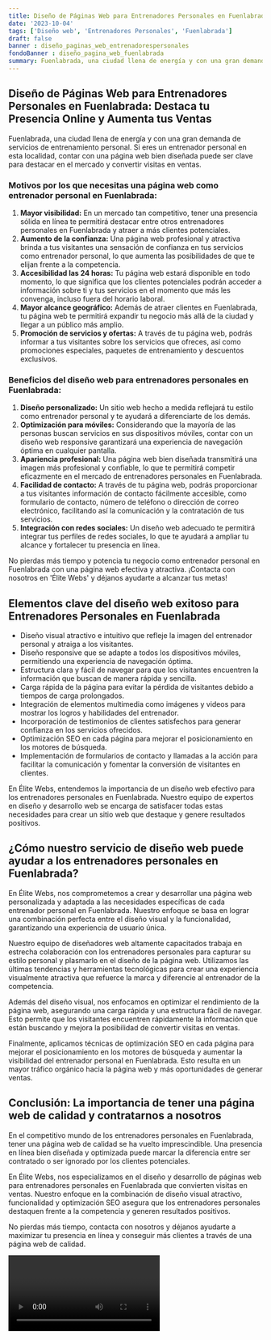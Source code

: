 ```yaml
---
title: Diseño de Páginas Web para Entrenadores Personales en Fuenlabrada
date: '2023-10-04'
tags: ['Diseño web', 'Entrenadores Personales', 'Fuenlabrada']
draft: false
banner : diseño_paginas_web_entrenadorespersonales
fondoBanner : diseño_pagina_web_fuenlabrada
summary: Fuenlabrada, una ciudad llena de energía y con una gran demanda de servicios de entrenamiento personal. Si eres un entrenador personal en esta localidad, contar con una página web bien diseñada puede ser clave para destacar en el mercado y convertir visitas en ventas.
---
```


## Diseño de Páginas Web para Entrenadores Personales en Fuenlabrada: Destaca tu Presencia Online y Aumenta tus Ventas

Fuenlabrada, una ciudad llena de energía y con una gran demanda de servicios de entrenamiento personal. Si eres un entrenador personal en esta localidad, contar con una página web bien diseñada puede ser clave para destacar en el mercado y convertir visitas en ventas.

### Motivos por los que necesitas una página web como entrenador personal en Fuenlabrada:
1. **Mayor visibilidad:** En un mercado tan competitivo, tener una presencia sólida en línea te permitirá destacar entre otros entrenadores personales en Fuenlabrada y atraer a más clientes potenciales.
2. **Aumento de la confianza:** Una página web profesional y atractiva brinda a tus visitantes una sensación de confianza en tus servicios como entrenador personal, lo que aumenta las posibilidades de que te elijan frente a la competencia.
3. **Accesibilidad las 24 horas:** Tu página web estará disponible en todo momento, lo que significa que los clientes potenciales podrán acceder a información sobre ti y tus servicios en el momento que más les convenga, incluso fuera del horario laboral.
4. **Mayor alcance geográfico:** Además de atraer clientes en Fuenlabrada, tu página web te permitirá expandir tu negocio más allá de la ciudad y llegar a un público más amplio.
5. **Promoción de servicios y ofertas:** A través de tu página web, podrás informar a tus visitantes sobre los servicios que ofreces, así como promociones especiales, paquetes de entrenamiento y descuentos exclusivos.

### Beneficios del diseño web para entrenadores personales en Fuenlabrada: 
1. **Diseño personalizado:** Un sitio web hecho a medida reflejará tu estilo como entrenador personal y te ayudará a diferenciarte de los demás.
2. **Optimización para móviles:** Considerando que la mayoría de las personas buscan servicios en sus dispositivos móviles, contar con un diseño web responsive garantizará una experiencia de navegación óptima en cualquier pantalla.
3. **Apariencia profesional:** Una página web bien diseñada transmitirá una imagen más profesional y confiable, lo que te permitirá competir eficazmente en el mercado de entrenadores personales en Fuenlabrada.
4. **Facilidad de contacto:** A través de tu página web, podrás proporcionar a tus visitantes información de contacto fácilmente accesible, como formulario de contacto, número de teléfono o dirección de correo electrónico, facilitando así la comunicación y la contratación de tus servicios.
5. **Integración con redes sociales:** Un diseño web adecuado te permitirá integrar tus perfiles de redes sociales, lo que te ayudará a ampliar tu alcance y fortalecer tu presencia en línea.

No pierdas más tiempo y potencia tu negocio como entrenador personal en Fuenlabrada con una página web efectiva y atractiva. ¡Contacta con nosotros en 'Élite Webs' y déjanos ayudarte a alcanzar tus metas!

<GifSeo />

<Cta />

## Elementos clave del diseño web exitoso para Entrenadores Personales en Fuenlabrada

- Diseño visual atractivo e intuitivo que refleje la imagen del entrenador personal y atraiga a los visitantes.
- Diseño responsive que se adapte a todos los dispositivos móviles, permitiendo una experiencia de navegación óptima.
- Estructura clara y fácil de navegar para que los visitantes encuentren la información que buscan de manera rápida y sencilla.
- Carga rápida de la página para evitar la pérdida de visitantes debido a tiempos de carga prolongados.
- Integración de elementos multimedia como imágenes y videos para mostrar los logros y habilidades del entrenador.
- Incorporación de testimonios de clientes satisfechos para generar confianza en los servicios ofrecidos.
- Optimización SEO en cada página para mejorar el posicionamiento en los motores de búsqueda.
- Implementación de formularios de contacto y llamadas a la acción para facilitar la comunicación y fomentar la conversión de visitantes en clientes.

En Élite Webs, entendemos la importancia de un diseño web efectivo para los entrenadores personales en Fuenlabrada. Nuestro equipo de expertos en diseño y desarrollo web se encarga de satisfacer todas estas necesidades para crear un sitio web que destaque y genere resultados positivos.

## ¿Cómo nuestro servicio de diseño web puede ayudar a los entrenadores personales en Fuenlabrada?

En Élite Webs, nos comprometemos a crear y desarrollar una página web personalizada y adaptada a las necesidades específicas de cada entrenador personal en Fuenlabrada. Nuestro enfoque se basa en lograr una combinación perfecta entre el diseño visual y la funcionalidad, garantizando una experiencia de usuario única.

Nuestro equipo de diseñadores web altamente capacitados trabaja en estrecha colaboración con los entrenadores personales para capturar su estilo personal y plasmarlo en el diseño de la página web. Utilizamos las últimas tendencias y herramientas tecnológicas para crear una experiencia visualmente atractiva que refuerce la marca y diferencie al entrenador de la competencia.

Además del diseño visual, nos enfocamos en optimizar el rendimiento de la página web, asegurando una carga rápida y una estructura fácil de navegar. Esto permite que los visitantes encuentren rápidamente la información que están buscando y mejora la posibilidad de convertir visitas en ventas.

Finalmente, aplicamos técnicas de optimización SEO en cada página para mejorar el posicionamiento en los motores de búsqueda y aumentar la visibilidad del entrenador personal en Fuenlabrada. Esto resulta en un mayor tráfico orgánico hacia la página web y más oportunidades de generar ventas.

## Conclusión: La importancia de tener una página web de calidad y contratarnos a nosotros

En el competitivo mundo de los entrenadores personales en Fuenlabrada, tener una página web de calidad se ha vuelto imprescindible. Una presencia en línea bien diseñada y optimizada puede marcar la diferencia entre ser contratado o ser ignorado por los clientes potenciales.

En Élite Webs, nos especializamos en el diseño y desarrollo de páginas web para entrenadores personales en Fuenlabrada que convierten visitas en ventas. Nuestro enfoque en la combinación de diseño visual atractivo, funcionalidad y optimización SEO asegura que los entrenadores personales destaquen frente a la competencia y generen resultados positivos.

No pierdas más tiempo, contacta con nosotros y déjanos ayudarte a maximizar tu presencia en línea y conseguir más clientes a través de una página web de calidad.

<Video />

<CtaBot job='Entrenadores Personales' city='Fuenlabrada'/>

<Gmaps query='Fuenlabrada+españa+maps' />